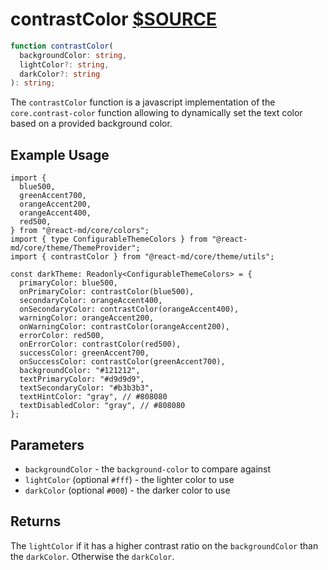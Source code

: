 # contrastColor [$SOURCE](packages/core/src/theme/utils.tsL186)

```ts disableTransform
function contrastColor(
  backgroundColor: string,
  lightColor?: string,
  darkColor?: string
): string;
```

The `contrastColor` function is a javascript implementation of the
`core.contrast-color` function allowing to dynamically set the text color based
on a provided background color.

## Example Usage

```tsx disableTransform
import {
  blue500,
  greenAccent700,
  orangeAccent200,
  orangeAccent400,
  red500,
} from "@react-md/core/colors";
import { type ConfigurableThemeColors } from "@react-md/core/theme/ThemeProvider";
import { contrastColor } from "@react-md/core/theme/utils";

const darkTheme: Readonly<ConfigurableThemeColors> = {
  primaryColor: blue500,
  onPrimaryColor: contrastColor(blue500),
  secondaryColor: orangeAccent400,
  onSecondaryColor: contrastColor(orangeAccent400),
  warningColor: orangeAccent200,
  onWarningColor: contrastColor(orangeAccent200),
  errorColor: red500,
  onErrorColor: contrastColor(red500),
  successColor: greenAccent700,
  onSuccessColor: contrastColor(greenAccent700),
  backgroundColor: "#121212",
  textPrimaryColor: "#d9d9d9",
  textSecondaryColor: "#b3b3b3",
  textHintColor: "gray", // #808080
  textDisabledColor: "gray", // #808080
};
```

## Parameters

- `backgroundColor` - the `background-color` to compare against
- `lightColor` (optional `#fff`) - the lighter color to use
- `darkColor` (optional `#000`) - the darker color to use

## Returns

The `lightColor` if it has a higher contrast ratio on the `backgroundColor`
than the `darkColor`. Otherwise the `darkColor`.

